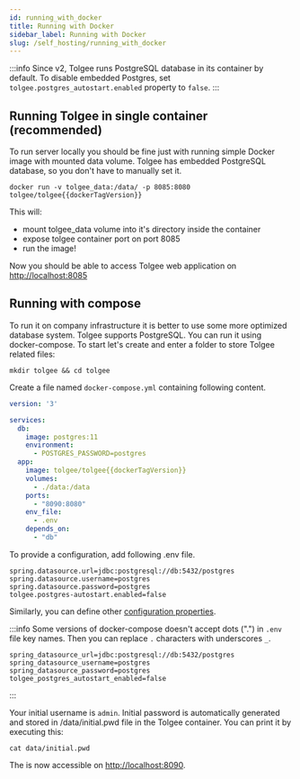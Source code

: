 ```yaml
---
id: running_with_docker
title: Running with Docker
sidebar_label: Running with Docker
slug: /self_hosting/running_with_docker
---
```


:::info
Since v2, Tolgee runs PostgreSQL database in its container by default. To disable embedded Postgres, set
`tolgee.postgres_autostart.enabled` property to `false`.
:::

## Running Tolgee in single container (recommended)
To run server locally you should be fine just with running simple Docker image with mounted data volume.
Tolgee has embedded PostgreSQL database, so you don't have to manually set it.

```
docker run -v tolgee_data:/data/ -p 8085:8080 tolgee/tolgee{{dockerTagVersion}}
```

This will:
 - mount tolgee_data volume into it's directory inside the container
 - expose tolgee container port on port 8085
 - run the image!

Now you should be able to access Tolgee web application on [http://localhost:8085](http://localhost:8085)

## Running with compose
To run it on company infrastructure it is better to use some more optimized database system. Tolgee supports PostgreSQL.
You can run it using docker-compose.
To start let's create and enter a folder to store Tolgee related files:
```
mkdir tolgee && cd tolgee
```

Create a file named `docker-compose.yml` containing following content.

```yaml title=docker-compose.yaml
version: '3'

services:
  db:
    image: postgres:11
    environment:
      - POSTGRES_PASSWORD=postgres
  app:
    image: tolgee/tolgee{{dockerTagVersion}}
    volumes:
      - ./data:/data
    ports:
      - "8090:8080"
    env_file:
      - .env
    depends_on:
      - "db"
```

To provide a configuration, add following .env file.
```properties title=".env"
spring.datasource.url=jdbc:postgresql://db:5432/postgres
spring.datasource.username=postgres
spring.datasource.password=postgres
tolgee.postgres-autostart.enabled=false
```
Similarly, you can define other [configuration properties](configuration).

:::info
Some versions of docker-compose doesn't accept dots (".") in `.env` file key names. Then you can replace `.` characters with
underscores `_`.
```properties title=".env"
spring_datasource_url=jdbc:postgresql://db:5432/postgres
spring_datasource_username=postgres
spring_datasource_password=postgres
tolgee_postgres_autostart_enabled=false
```
:::

Your initial username is `admin`. Initial password is automatically generated and stored in /data/initial.pwd file in the
Tolgee container. You can print it by executing this:
```
cat data/initial.pwd
```

The is now accessible on [http://localhost:8090](http://localhost:8090).
